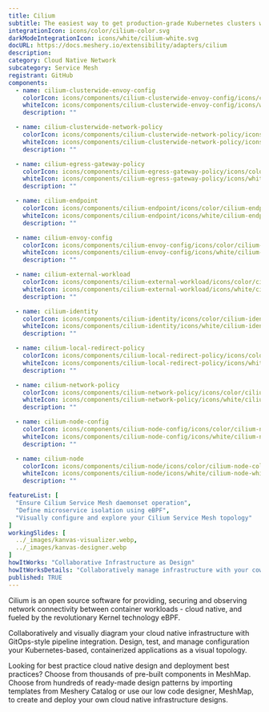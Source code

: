 ---
title: Cilium
subtitle: The easiest way to get production-grade Kubernetes clusters with Cilium up and running
integrationIcon: icons/color/cilium-color.svg
darkModeIntegrationIcon: icons/white/cilium-white.svg
docURL: https://docs.meshery.io/extensibility/adapters/cilium
description: 
category: Cloud Native Network
subcategory: Service Mesh
registrant: GitHub
components:
  - name: cilium-clusterwide-envoy-config
    colorIcon: icons/components/cilium-clusterwide-envoy-config/icons/color/cilium-clusterwide-envoy-config-color.svg
    whiteIcon: icons/components/cilium-clusterwide-envoy-config/icons/white/cilium-clusterwide-envoy-config-white.svg
    description: ""

  - name: cilium-clusterwide-network-policy
    colorIcon: icons/components/cilium-clusterwide-network-policy/icons/color/cilium-clusterwide-network-policy-color.svg
    whiteIcon: icons/components/cilium-clusterwide-network-policy/icons/white/cilium-clusterwide-network-policy-white.svg
    description: ""

  - name: cilium-egress-gateway-policy
    colorIcon: icons/components/cilium-egress-gateway-policy/icons/color/cilium-egress-gateway-policy-color.svg
    whiteIcon: icons/components/cilium-egress-gateway-policy/icons/white/cilium-egress-gateway-policy-white.svg
    description: ""

  - name: cilium-endpoint
    colorIcon: icons/components/cilium-endpoint/icons/color/cilium-endpoint-color.svg
    whiteIcon: icons/components/cilium-endpoint/icons/white/cilium-endpoint-white.svg
    description: ""

  - name: cilium-envoy-config
    colorIcon: icons/components/cilium-envoy-config/icons/color/cilium-envoy-config-color.svg
    whiteIcon: icons/components/cilium-envoy-config/icons/white/cilium-envoy-config-white.svg
    description: ""

  - name: cilium-external-workload
    colorIcon: icons/components/cilium-external-workload/icons/color/cilium-external-workload-color.svg
    whiteIcon: icons/components/cilium-external-workload/icons/white/cilium-external-workload-white.svg
    description: ""

  - name: cilium-identity
    colorIcon: icons/components/cilium-identity/icons/color/cilium-identity-color.svg
    whiteIcon: icons/components/cilium-identity/icons/white/cilium-identity-white.svg
    description: ""

  - name: cilium-local-redirect-policy
    colorIcon: icons/components/cilium-local-redirect-policy/icons/color/cilium-local-redirect-policy-color.svg
    whiteIcon: icons/components/cilium-local-redirect-policy/icons/white/cilium-local-redirect-policy-white.svg
    description: ""

  - name: cilium-network-policy
    colorIcon: icons/components/cilium-network-policy/icons/color/cilium-network-policy-color.svg
    whiteIcon: icons/components/cilium-network-policy/icons/white/cilium-network-policy-white.svg
    description: ""

  - name: cilium-node-config
    colorIcon: icons/components/cilium-node-config/icons/color/cilium-node-config-color.svg
    whiteIcon: icons/components/cilium-node-config/icons/white/cilium-node-config-white.svg
    description: ""

  - name: cilium-node
    colorIcon: icons/components/cilium-node/icons/color/cilium-node-color.svg
    whiteIcon: icons/components/cilium-node/icons/white/cilium-node-white.svg
    description: ""

featureList: [
  "Ensure Cilium Service Mesh daemonset operation",
  "Define microservice isolation using eBPF",
  "Visually configure and explore your Cilium Service Mesh topology"
]
workingSlides: [
  ../_images/kanvas-visualizer.webp,
  ../_images/kanvas-designer.webp
]
howItWorks: "Collaborative Infrastructure as Design"
howItWorksDetails: "Collaboratively manage infrastructure with your coworkers synchronously sharing the same designs."
published: TRUE
---
<p>
Cilium is an open source software for providing, securing and observing network connectivity between container workloads - cloud native, and fueled by the revolutionary Kernel technology eBPF.
</p>
<p>
    Collaboratively and visually diagram your cloud native infrastructure with GitOps-style pipeline integration. Design, test, and manage configuration your Kubernetes-based, containerized applications as a visual topology.
</p>
<p>
    Looking for best practice cloud native design and deployment best practices? Choose from thousands of pre-built components in MeshMap. Choose from hundreds of ready-made design patterns by importing templates from Meshery Catalog or use our low code designer, MeshMap, to create and deploy your own cloud native infrastructure designs.
</p>
